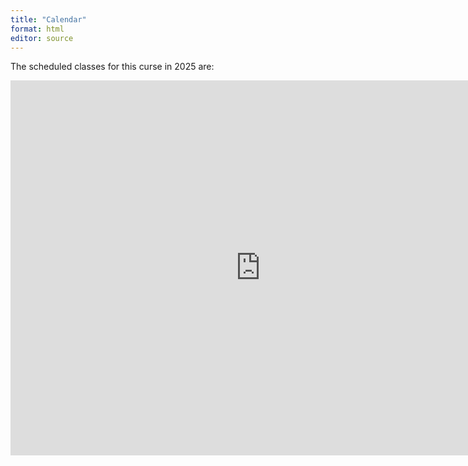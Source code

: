```yaml
---
title: "Calendar"
format: html
editor: source
---
```


The scheduled classes for this curse in 2025 are: 

<iframe src="https://calendar.google.com/calendar/embed?src=af6b6c14ea47c04d518c34e9268bc239cef29f98f38e9d5afc36d5290fda42f9%40group.calendar.google.com&ctz=Europe%2FLisbon" style="border: 0" width="800" height="600" frameborder="0" scrolling="no"></iframe>
